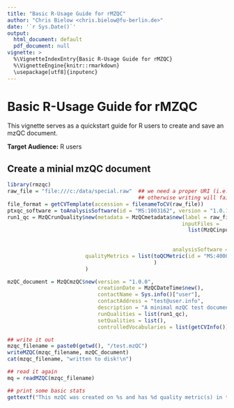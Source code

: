 ```yaml
---
title: "Basic R-Usage Guide for rMZQC"
author: "Chris Bielow <chris.bielow@fu-berlin.de>"
date: '`r Sys.Date()`'
output:
  html_document: default
  pdf_document: null
vignette: >
  %\VignetteIndexEntry{Basic R-Usage Guide for rMZQC}
  %\VignetteEngine{knitr::rmarkdown}
  \usepackage[utf8]{inputenc}
---
```


# Basic R-Usage Guide for rMZQC

This vignette serves as a quickstart guide for R users to create and save an mzQC document.

**Target Audience:** R users


## Create a minial mzQC document


```r
library(rmzqc)
raw_file = "file:///c:/data/special.raw"  ## we need a proper URI (i.e. no backslashes and a scheme, e.g. 'file:') 
                                          ## otherwise writing will fail
file_format = getCVTemplate(accession = filenameToCV(raw_file))
ptxqc_software = toAnalysisSoftware(id = "MS:1003162", version = "1.0.13")
run1_qc = MzQCrunQuality$new(metadata = MzQCmetadata$new(label = raw_file,
                                                        inputFiles = 
                                                          list(MzQCinputFile$new(basename(raw_file),
                                                                                 raw_file,
                                                                                 file_format)),
                                                     analysisSoftware = list(ptxqc_software)),
                         qualityMetrics = list(toQCMetric(id = "MS:4000059", value = 13405) ## number of MS1 scans
                                               )
                         )

mzQC_document = MzQCmzQC$new(version = "1.0.0", 
                             creationDate = MzQCDateTime$new(), 
                             contactName = Sys.info()["user"], 
                             contactAddress = "test@user.info", 
                             description = "A minimal mzQC test document with bogus data",
                             runQualities = list(run1_qc),
                             setQualities = list(), 
                             controlledVocabularies = list(getCVInfo()))

## write it out
mzqc_filename = paste0(getwd(), "/test.mzQC")
writeMZQC(mzqc_filename, mzQC_document)
cat(mzqc_filename, "written to disk!\n")

## read it again
mq = readMZQC(mzqc_filename)

## print some basic stats
gettextf("This mzQC was created on %s and has %d quality metric(s) in total.", dQuote(mq$creationDate$datetime), length(mq$runQualities) + length(mq$setQualities))

```



